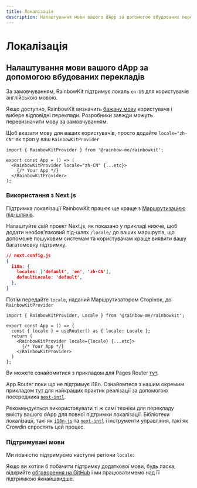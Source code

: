 ```yaml
---
title: Локалізація
description: Налаштування мови вашого dApp за допомогою вбудованих перекладів
---
```


# Локалізація

## Налаштування мови вашого dApp за допомогою вбудованих перекладів

За замовчуванням, RainbowKit підтримує локаль `en-US` для користувачів англійською мовою.

Якщо доступно, RainbowKit визначить [бажану мову](https://developer.mozilla.org/en-US/docs/Web/API/Navigator/language) користувача і вибере відповідні переклади. Розробники завжди можуть перевизначити мову за замовчуванням.

Щоб вказати мову для ваших користувачів, просто додайте `locale="zh-CN"` як проп у ваш `RainbowKitProvider`

```tsx
import { RainbowKitProvider } from '@rainbow-me/rainbowkit';

export const App = () => (
  <RainbowKitProvider locale="zh-CN" {...etc}>
    {/* Your App */}
  </RainbowKitProvider>
);
```

### Використання з Next.js

Підтримка локалізації RainbowKit працює ще краще з [Маршрутизацією під-шляхів](https://nextjs.org/docs/pages/building-your-application/routing/internationalization#sub-path-routing).

Налаштуйте свій проект Next.js, як показано у прикладі нижче, щоб додати необов'язковий під-шлях `/locale/` до ваших маршрутів, що допоможе пошуковим системам та користувачам краще виявити вашу багатомовну підтримку.

```json
// next.config.js
{
  i18n: {
    locales: ['default', 'en', 'zh-CN'],
    defaultLocale: 'default',
  },
}
```

Потім передайте `locale`, наданий Маршрутизатором Сторінок, до `RainbowKitProvider`

```tsx
import { RainbowKitProvider, Locale } from '@rainbow-me/rainbowkit';

export const App = () => {
  const { locale } = useRouter() as { locale: Locale };
  return (
    <RainbowKitProvider locale={locale} {...etc}>
      {/* Your App */}
    </RainbowKitProvider>
  )
};
```

Ви можете ознайомитися з прикладом для Pages Router [тут](https://github.com/rainbow-me/rainbowkit/tree/main/examples/with-next).

App Router поки що не підтримує i18n. Ознайомтеся з нашим окремим прикладом [тут](https://github.com/rainbow-me/rainbowkit/tree/main/examples/with-next-app-i18n) для найкращих практик реалізації за допомогою посередника [`next-intl`](https://github.com/amannn/next-intl).

Рекомендується використовувати ті ж самі техніки для перекладу вмісту вашого dApp для повної підтримки локалізації. Бібліотеки локалізації, такі як [`i18n-js`](https://github.com/fnando/i18n) та [`next-intl`](https://github.com/amannn/next-intl) і інструменти управління, такі як Crowdin спростять цей процес.

### Підтримувані мови

Ми повністю підтримуємо наступні регіони `locale`:

<Table
  header={[
    'Мова', 'Регіон', 'Локаль', 'Коротка форма'
  ]}
  dataTypes={[
    'string', 'string', 'code', 'code'
  ]}
  data={[
    ['Англійська', 'Сполучені Штати 🇺🇸', 'en-US', 'en'],
    ['中文', 'Материковий Китай 🇨🇳', 'zh-CN', 'zh-Hans', 'zh'],
    ['繁體中文', 'Гонконг 🇭🇰', 'zh-HK'],
    ['繁體中文', 'Тайвань 🇹🇼', 'zh-TW', 'zh-Hant'],
    ['हिंदी', 'Індія 🇮🇳', 'hi-IN', 'hi'],
    ['Іспанська', 'Латинська Америка 🌎', 'es-419', 'es'],
    ['Французька', 'Франція 🇫🇷', 'fr-FR', 'fr'],
    ['العربية', 'Середній Схід 🌍', 'ar-AR', 'ar'],
    ['Португальська', 'Бразилія 🇧🇷', 'pt-BR', 'pt'],
    ['Російська', 'Росія 🇷🇺', 'ru-RU', 'ru'],
    ['Bahasa Indonesia', 'Індонезія 🇮🇩', 'id-ID', 'id'],
    ['日本語', 'Японія 🇯🇵', 'ja-JP', 'ja'],
    ['Турецька', 'Туреччина 🇹🇷', 'tr-TR', 'tr'],
    ['한국어', 'Південна Корея 🇰🇷', 'ko-KR', 'ko'],
    ['ไทย', 'Таїланд 🇹🇭', 'th-TH', 'th'],
    ['українська', 'Україна 🇺🇦', 'uk-UA', 'ua'],
  ]}
/>

Якщо ви хотіли б побачити підтримку додаткової мови, будь ласка, відкрийте [обговорення на GitHub](https://github.com/rainbow-me/rainbowkit/discussions/new?category=ideas) і ми працюватимемо над її підтримкою якнайшвидше.
